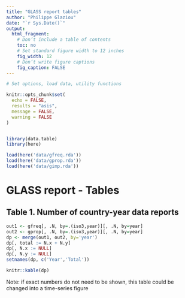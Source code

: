 ```yaml
--- 
title: "GLASS report tables" 
author: "Philippe Glaziou" 
date: "`r Sys.Date()`" 
output:  
  html_fragment: 
    # Don’t include a table of contents 
    toc: no 
    # Set standard figure width to 12 inches 
    fig_width: 12 
    # Don’t write figure captions 
    fig_caption: FALSE 
--- 
```


```r
# Set options, load data, utility functions

knitr::opts_chunk$set(
  echo = FALSE,
  results = "asis",
  message = FALSE,
  warning = FALSE
)


library(data.table)
library(here)

load(here('data/gfreq.rda'))
load(here('data/gprop.rda'))
load(here('data/gimp.rda'))

```


# GLASS report - Tables

## Table 1. Number of country-year data reports

```r
out1 <- gfreq[, .N, by=.(iso3,year)][, .N, by=year]
out2 <- gprop[, .N, by=.(iso3,year)][, .N, by=year]
dp <- merge(out1, out2, by='year')
dp[, total := N.x + N.y]
dp[, N.x := NULL]
dp[, N.y := NULL]
setnames(dp, c('Year','Total'))

knitr::kable(dp)

```

Note: if exact numbers do not need to be shown, this table could be changed into a time-series figure





